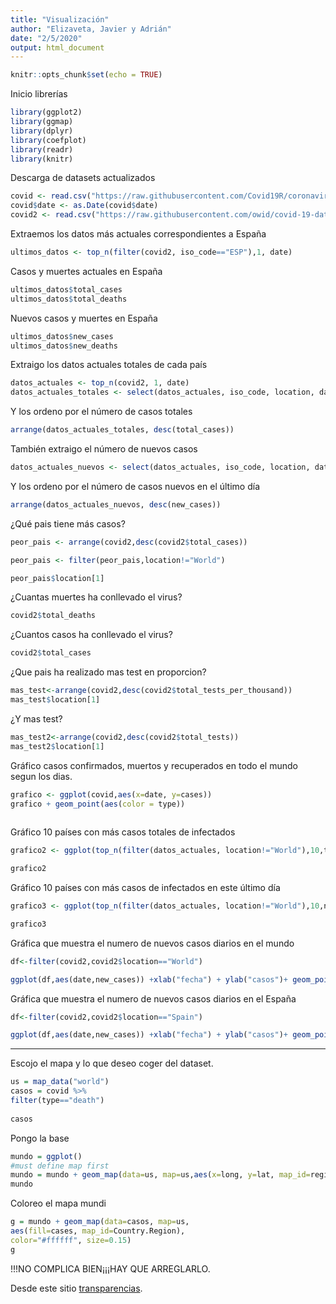 ---
title: "Visualización"
author: "Elizaveta, Javier y Adrián"
date: "2/5/2020"
output: html_document
---

```{r setup, include=FALSE}
knitr::opts_chunk$set(echo = TRUE)
```

Inicio librerías

```{r, warning=FALSE}
library(ggplot2)
library(ggmap)
library(dplyr)
library(coefplot)
library(readr)
library(knitr)
```

Descarga de datasets actualizados

```{r, warning=FALSE}
covid <- read.csv("https://raw.githubusercontent.com/Covid19R/coronavirus/master/csv/coronavirus.csv", stringsAsFactors = FALSE)
covid$date <- as.Date(covid$date)
covid2 <- read.csv("https://raw.githubusercontent.com/owid/covid-19-data/7d57bf19c5ec110069e81e1ec145b6b8d61219fa/public/data/owid-covid-data.csv")
```

Extraemos los datos más actuales correspondientes a España

```{r}
ultimos_datos <- top_n(filter(covid2, iso_code=="ESP"),1, date)
```

Casos y muertes actuales en España

```{r}
ultimos_datos$total_cases
ultimos_datos$total_deaths
```

Nuevos casos y muertes en España

```{r}
ultimos_datos$new_cases
ultimos_datos$new_deaths
```

Extraigo los datos actuales totales de cada país

```{r}
datos_actuales <- top_n(covid2, 1, date)
datos_actuales_totales <- select(datos_actuales, iso_code, location, date, total_cases, total_deaths)
```

Y los ordeno por el número de casos totales

```{r}
arrange(datos_actuales_totales, desc(total_cases))
```

También extraigo el número de nuevos casos

```{r}
datos_actuales_nuevos <- select(datos_actuales, iso_code, location, date, new_cases, new_deaths)
```

Y los ordeno por el número de casos nuevos en el último día

```{r}
arrange(datos_actuales_nuevos, desc(new_cases))
```


¿Qué pais tiene más casos?

```{r}
peor_pais <- arrange(covid2,desc(covid2$total_cases))

peor_pais <- filter(peor_pais,location!="World")

peor_pais$location[1]
```


¿Cuantas muertes ha conllevado el virus?

```{r}
covid2$total_deaths
```

¿Cuantos casos ha conllevado el virus?

```{r}
covid2$total_cases
```


¿Que pais ha realizado mas test en proporcion?


```{r}
mas_test<-arrange(covid2,desc(covid2$total_tests_per_thousand))
mas_test$location[1]
```

¿Y mas test?

```{r}
mas_test2<-arrange(covid2,desc(covid2$total_tests))
mas_test2$location[1]
```



Gráfico casos confirmados, muertos y recuperados en todo el mundo segun los dias.

```{r,eval=TRUE}
grafico <- ggplot(covid,aes(x=date, y=cases))
grafico + geom_point(aes(color = type))
            
```

Gráfico 10 países con más casos totales de infectados

```{r}
grafico2 <- ggplot(top_n(filter(datos_actuales, location!="World"),10,total_cases), aes(x=iso_code, y=total_cases)) + geom_col(aes(fill=iso_code)) + ggtitle("Top 10 países con más casos totales de COVID-19") + theme(plot.title=element_text(color="blue", face="bold")) + labs(x="Países", y="Casos Totales") + theme(axis.title.x = element_text(color="blue"), axis.title.y = element_text(color="blue")) + scale_fill_discrete(guide = guide_legend(title = "Países", keywidth = 2))

grafico2
```

Gráfico 10 países con más casos de infectados en este último día

```{r}
grafico3 <- ggplot(top_n(filter(datos_actuales, location!="World"),10,new_cases), aes(x=iso_code, y=new_cases)) + geom_col(aes(fill=iso_code)) + ggtitle("Top 10 países con nuevos casos de COVID-19") + theme(plot.title=element_text(color="blue", face="bold")) + labs(x="Países", y="Nuevos Casos") + theme(axis.title.x = element_text(color="blue"), axis.title.y = element_text(color="blue")) + scale_fill_discrete(guide = guide_legend(title = "Países", keywidth = 2))

grafico3
```



Gráfica que muestra el numero de nuevos casos diarios en el mundo

```{r}



df<-filter(covid2,covid2$location=="World")

ggplot(df,aes(date,new_cases)) +xlab("fecha") + ylab("casos")+ geom_point(aes(color=new_cases))+  theme_minimal() 

```



Gráfica que muestra el numero de nuevos casos diarios en el España

```{r}




df<-filter(covid2,covid2$location=="Spain")

ggplot(df,aes(date,new_cases)) +xlab("fecha") + ylab("casos")+ geom_point(aes(color=new_cases))+  theme_minimal() 

```






********************************

Escojo el mapa y lo que deseo coger del dataset.

```{r,eval=TRUE}
us = map_data("world")
casos = covid %>%
filter(type=="death")
  
casos
```

Pongo la base 
```{r,eval=TRUE}
mundo = ggplot()
#must define map first
mundo = mundo + geom_map(data=us, map=us,aes(x=long, y=lat, map_id=region),fill="#ffffff",color="#ffffff", size=0.15)
mundo
```
Coloreo el mapa mundi

```{r,eval=TRUE}
g = mundo + geom_map(data=casos, map=us,
aes(fill=cases, map_id=Country.Region),
color="#ffffff", size=0.15)
g
```
!!!NO COMPLICA BIEN¡¡¡HAY QUE ARREGLARLO.


Desde este sitio [transparencias](https://web.stanford.edu/~imalone/VAM/VAMSlides.pdf).

